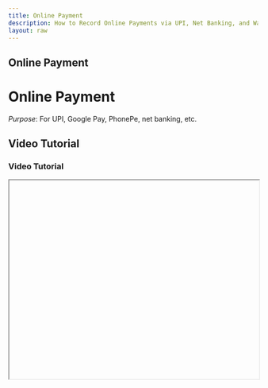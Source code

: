 ```yaml
---
title: Online Payment
description: How to Record Online Payments via UPI, Net Banking, and Wallets.
layout: raw
---
```



<div className="mdx-content">

## Online Payment

<h1 className="text-3xl font-bold text-gray-900 mb-4">Online Payment</h1>  

*Purpose*: For UPI, Google Pay, PhonePe, net banking, etc.

## Video Tutorial

<h3 className="text-xl font-medium text-gray-800 mb-2">Video Tutorial</h3>

<iframe
  width="100%"
  height="400"
  title="Online Payment Tutorial"
  allowFullScreen
  className="rounded-lg"
/>

---

## Steps:

<h2 className="text-2xl font-semibold text-gray-800 mt-8 mb-4">Step-by-step Instructions</h2>

❶ **Select “Online” as the Method**  
Choose the payment method as "Online" when recording the transaction.

❷ **Input the Amount Paid**  
Enter the amount received via UPI, Google Pay, or other online platforms.

❸ **Confirm and Add Transaction**  
Click to confirm and log the transaction.

---

**Tip for First-Time Users**:  
Useful when clients pay through online wallets or UPI and you need instant confirmations.

<div className="space-y-4 mt-6">

<div className="my-10 border-t border-gray-200" />

## More questions about this

<h3 className="text-xl font-semibold text-black mb-4 mt-10"> More questions about this?</h3>
</div>
<div className="space-y-4 mt-6">
  <details className="bg-white rounded-md p-4 border border-gray-300">
  <summary
    className="font-medium text-base text-gray-900"
    style={{
      backgroundColor: 'transparent',
      outline: 'none',
      cursor: 'pointer',
      userSelect: 'none',
      listStyle: 'none',
    }}
  >Can I record multiple online payments?</summary>
   <p className="mt-2 text-sm text-gray-700">
      Yes, each online payment should be added as a separate transaction for clarity.
    </p>
  </details>

  <details className="bg-white rounded-md p-4 border border-gray-300">
  <summary
    className="font-medium text-base text-gray-900"
    style={{
      backgroundColor: 'transparent',
      outline: 'none',
      cursor: 'pointer',
      userSelect: 'none',
      listStyle: 'none',
    }}
  >Are refunds possible?</summary>
    <p className="mt-2 text-sm text-gray-700">
      Refunds must be done manually via the payment app used by the client.
    </p>
  </details>
</div>
</div>

---

<div className="space-y-4 mt-6">

<div className="my-10 border-t border-gray-200" />

<div className="mdx-content mt-10">

Was this article helpful?

<div style={{ display: 'flex', gap: '1rem' }}>
  <button style={{ padding: '0.5rem', borderRadius: '9999px', backgroundColor: '#f0f0f0' }}>
    👍
  </button>
  <button style={{ padding: '0.5rem', borderRadius: '9999px', backgroundColor: '#f0f0f0' }}>
    👎
  </button>
</div>
</div>

---
</div>
